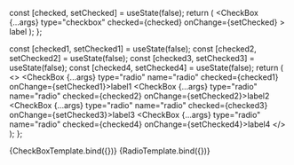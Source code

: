 

<Meta
  title="CheckBox"
  component={CheckBox}
/>

  const [checked, setChecked] = useState(false);
  return (
    <CheckBox
      {...args}
      type="checkbox"
      checked={checked}
      onChange={setChecked}
    >
      label
    </CheckBox>
  );
};

  const [checked1, setChecked1] = useState(false);
  const [checked2, setChecked2] = useState(false);
  const [checked3, setChecked3] = useState(false);
  const [checked4, setChecked4] = useState(false);
  return (
    <>
      <CheckBox {...args} type="radio" name="radio" checked={checked1} onChange={setChecked1}>label1</CheckBox>
      <CheckBox {...args} type="radio" name="radio" checked={checked2} onChange={setChecked2}>label2</CheckBox>
      <CheckBox {...args} type="radio" name="radio" checked={checked3} onChange={setChecked3}>label3</CheckBox>
      <CheckBox {...args} type="radio" name="radio" checked={checked4} onChange={setChecked4}>label4</CheckBox>
    </>
  );
};

<Canvas>
  <Story
    name="checkbox"
    args={{}}
  >
    {CheckBoxTemplate.bind({})}
  </Story>
</Canvas>

<Canvas>
  <Story
    name="radio"
    args={{
      divStyle: {
        margin: '0 10px',
      },
      checkboxStyle: {
        marginRight: '5px',
      },
    }}
  >
    {RadioTemplate.bind({})}
  </Story>
</Canvas>
